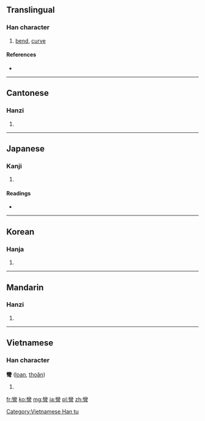 {{also|弯}}
==Translingual==
{{rfe|lang=mul}}
===Han character===
{{Han char|rn=57|rad=弓|as=19|sn=22|four=2220<sub>7</sub>|canj=女火弓 (VFN)}}

# [[bend]], [[curve]]

====References====
* {{Han ref|kx=0361.280|dkj=09904|dj=0680.060|hdz=21005.220|uh=5F4E|ud=24398|bh=C573|bd=50547}}

----

==Cantonese==

===Hanzi===
{{yue-hanzi|jyut=|y=waan1|sim=弯}}

# {{defn|lang=yue|sort=弓19}}

----

==Japanese==

===Kanji===
{{ja-kanji|grade=|rs=弓19}}

# {{defn|lang=ja|sort=弓19}}

====Readings====
* {{ja-readings|on=[[わん]] (wan)|kun=[[ひく]] (hiku)}}

----

==Korean==

===Hanja===
{{ko-hanja|hangeul=만|eumhun=|rv=man|mr=man|y=man}}

# {{defn|lang=ko|sort=弓19}}

----

==Mandarin==

===Hanzi===
{{cmn-hanzi|sim=弯|pin=[[wān]] ([[wan1]])|wg=wan<sup>1</sup>}}

# {{defn|lang=cmn|sort=弓19}}

----

==Vietnamese==

===Han character===
'''彎''' ([[loan]], [[thoăn]])

# {{defn|lang=vi}}

[[Category:Vietnamese Han tu]]

[[fr:彎]]
[[ko:彎]]
[[mg:彎]]
[[ja:彎]]
[[pl:彎]]
[[zh:彎]]
